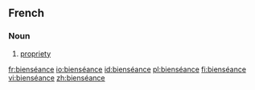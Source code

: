 ==French==
===Noun===
{{fr-noun|f}}

#[[propriety]]

[[fr:bienséance]]
[[io:bienséance]]
[[id:bienséance]]
[[pl:bienséance]]
[[fi:bienséance]]
[[vi:bienséance]]
[[zh:bienséance]]